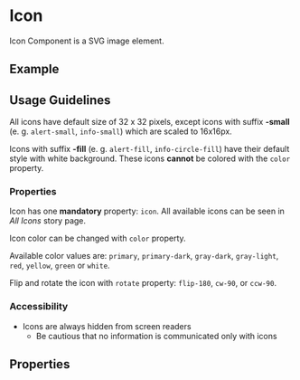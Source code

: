 
<Meta title="Components/Icon" />

# Icon

Icon Component is a SVG image element.

## Example

<Canvas of={IconStories.Example} />

## Usage Guidelines

All icons have default size of 32 x 32 pixels, except icons with suffix **-small** (e. g. `alert-small`, `info-small`) which are scaled to 16x16px.

Icons with suffix **-fill** (e. g. `alert-fill`, `info-circle-fill`) have their default style with white background. These icons **cannot** be colored with the `color` property.

### Properties

Icon has one **mandatory** property: `icon`. All available icons can be seen in _All Icons_ story page.

Icon color can be changed with `color` property.

Available color values are: `primary`, `primary-dark`, `gray-dark`, `gray-light`, `red`, `yellow`, `green` or `white`.

Flip and rotate the icon with `rotate` property: `flip-180`, `cw-90`, or `ccw-90`.

### Accessibility

- Icons are always hidden from screen readers
  - Be cautious that no information is communicated only with icons

## Properties

<ArgTypes of={IconComponent} />
